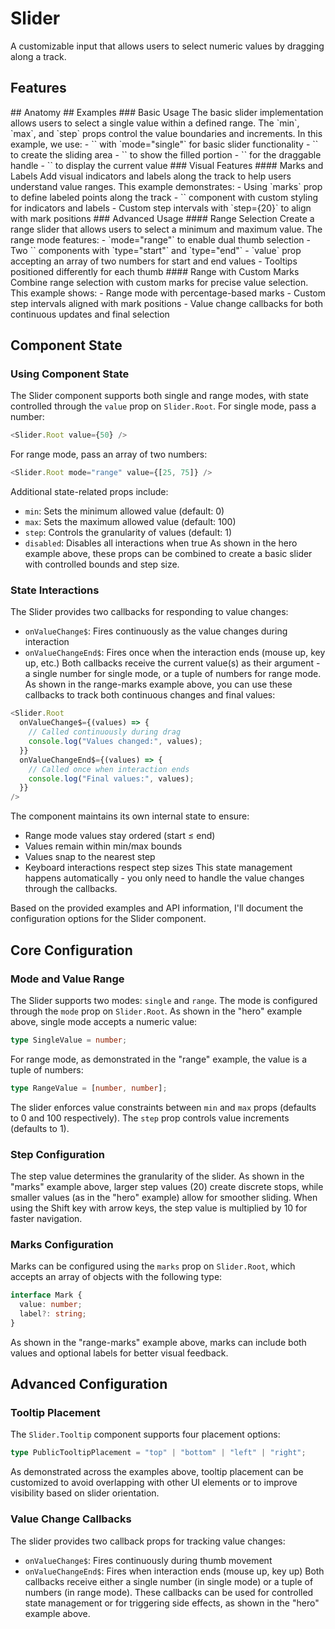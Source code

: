 
# Slider
A customizable input that allows users to select numeric values by dragging along a track.
<Showcase name="hero" />
## Features
<Features api={api} />
## Anatomy
<AnatomyTable api={api} />
## Examples
### Basic Usage
The basic slider implementation allows users to select a single value within a defined range. The `min`, `max`, and `step` props control the value boundaries and increments.
<Showcase name="hero" />
In this example, we use:
- `<Slider.Root>` with `mode="single"` for basic slider functionality
- `<Slider.Track>` to create the sliding area
- `<Slider.Range>` to show the filled portion
- `<Slider.Thumb>` for the draggable handle
- `<Slider.Tooltip>` to display the current value
### Visual Features
#### Marks and Labels
Add visual indicators and labels along the track to help users understand value ranges.
<Showcase name="marks" />
This example demonstrates:
- Using `marks` prop to define labeled points along the track
- `<Slider.Marks>` component with custom styling for indicators and labels
- Custom step intervals with `step={20}` to align with mark positions
### Advanced Usage
#### Range Selection
Create a range slider that allows users to select a minimum and maximum value.
<Showcase name="range" />
The range mode features:
- `mode="range"` to enable dual thumb selection
- Two `<Slider.Thumb>` components with `type="start"` and `type="end"`
- `value` prop accepting an array of two numbers for start and end values
- Tooltips positioned differently for each thumb
#### Range with Custom Marks
Combine range selection with custom marks for precise value selection.
<Showcase name="range-marks" />
This example shows:
- Range mode with percentage-based marks
- Custom step intervals aligned with mark positions
- Value change callbacks for both continuous updates and final selection

## Component State
### Using Component State
The Slider component supports both single and range modes, with state controlled through the `value` prop on `Slider.Root`.
For single mode, pass a number:
```typescript
<Slider.Root value={50} />
```
For range mode, pass an array of two numbers:
```typescript
<Slider.Root mode="range" value={[25, 75]} />
```
Additional state-related props include:
- `min`: Sets the minimum allowed value (default: 0)
- `max`: Sets the maximum allowed value (default: 100)
- `step`: Controls the granularity of values (default: 1)
- `disabled`: Disables all interactions when true
As shown in the hero example above, these props can be combined to create a basic slider with controlled bounds and step size.
### State Interactions
The Slider provides two callbacks for responding to value changes:
- `onValueChange$`: Fires continuously as the value changes during interaction
- `onValueChangeEnd$`: Fires once when the interaction ends (mouse up, key up, etc.)
Both callbacks receive the current value(s) as their argument - a single number for single mode, or a tuple of numbers for range mode.
As shown in the range-marks example above, you can use these callbacks to track both continuous changes and final values:
```typescript
<Slider.Root
  onValueChange$={(values) => {
    // Called continuously during drag
    console.log("Values changed:", values);
  }}
  onValueChangeEnd$={(values) => {
    // Called once when interaction ends
    console.log("Final values:", values);
  }}
/>
```
The component maintains its own internal state to ensure:
- Range mode values stay ordered (start ≤ end)
- Values remain within min/max bounds
- Values snap to the nearest step
- Keyboard interactions respect step sizes
This state management happens automatically - you only need to handle the value changes through the callbacks.

Based on the provided examples and API information, I'll document the configuration options for the Slider component.
## Core Configuration
### Mode and Value Range
The Slider supports two modes: `single` and `range`. The mode is configured through the `mode` prop on `Slider.Root`.
As shown in the "hero" example above, single mode accepts a numeric value:
```typescript
type SingleValue = number;
```
For range mode, as demonstrated in the "range" example, the value is a tuple of numbers:
```typescript
type RangeValue = [number, number];
```
The slider enforces value constraints between `min` and `max` props (defaults to 0 and 100 respectively). The `step` prop controls value increments (defaults to 1).
### Step Configuration
The step value determines the granularity of the slider. As shown in the "marks" example above, larger step values (20) create discrete stops, while smaller values (as in the "hero" example) allow for smoother sliding.
When using the Shift key with arrow keys, the step value is multiplied by 10 for faster navigation.
### Marks Configuration
Marks can be configured using the `marks` prop on `Slider.Root`, which accepts an array of objects with the following type:
```typescript
interface Mark {
  value: number;
  label?: string;
}
```
As shown in the "range-marks" example above, marks can include both values and optional labels for better visual feedback.
## Advanced Configuration
### Tooltip Placement
The `Slider.Tooltip` component supports four placement options:
```typescript
type PublicTooltipPlacement = "top" | "bottom" | "left" | "right";
```
As demonstrated across the examples above, tooltip placement can be customized to avoid overlapping with other UI elements or to improve visibility based on slider orientation.
### Value Change Callbacks
The slider provides two callback props for tracking value changes:
- `onValueChange$`: Fires continuously during thumb movement
- `onValueChangeEnd$`: Fires when interaction ends (mouse up, key up)
Both callbacks receive either a single number (in single mode) or a tuple of numbers (in range mode).
These callbacks can be used for controlled state management or for triggering side effects, as shown in the "hero" example above.





<APITable api={api} />